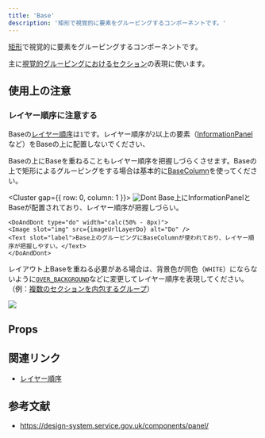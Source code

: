 ```yaml
---
title: 'Base'
description: '矩形で視覚的に要素をグルーピングするコンポーネントです。'
---
```





[矩形](/products/design-patterns/visual-grouping/#h3-3)で視覚的に要素をグルーピングするコンポーネントです。

主に[視覚的グルーピングにおけるセクション](/products/design-patterns/visual-grouping/#h3-5)の表現に使います。

<ComponentStory name="Base" />

## 使用上の注意

### レイヤー順序に注意する

Baseの[レイヤー順序](/products/design-tokens/shadow/#h2-1)は`1`です。レイヤー順序が`2`以上の要素（[InformationPanel](/products/components/information-panel/)など）をBaseの上に配置しないでください、

Baseの上にBaseを重ねることもレイヤー順序を把握しづらくさせます。Baseの上で矩形によるグルーピングをする場合は基本的に[BaseColumn](/products/components/base/base-column/)を使ってください。

<Cluster gap={{ row: 0, column: 1 }}>
    <DoAndDont type="dont" width="calc(50% - 8px)">
    <Image slot="img" src={imageUrlLayerDont} alt="Dont" />
    <Text slot="label">Base上にInformationPanelとBaseが配置されており、レイヤー順序が把握しづらい。</Text>
    </DoAndDont>

    <DoAndDont type="do" width="calc(50% - 8px)">
    <Image slot="img" src={imageUrlLayerDo} alt="Do" />
    <Text slot="label">Base上のグルーピングにBaseColumnが使われており、レイヤー順序が把握しやすい。</Text>
    </DoAndDont>
</Cluster>

レイアウト上Baseを重ねる必要がある場合は、背景色が同色（`WHITE`）にならないように[`OVER_BACKGROUND`](/products/design-tokens/color/#h3-3)などに変更してレイヤー順序を表現してください。（例：[複数のセクションを内包するグループ](/products/design-patterns/visual-grouping/#h3-7)）

![](./images/base-in-base.png)

## Props

<ComponentPropsTable name="Base" />


## 関連リンク

* [レイヤー順序](/products/design-tokens/z-index/)


## 参考文献

* https://design-system.service.gov.uk/components/panel/

